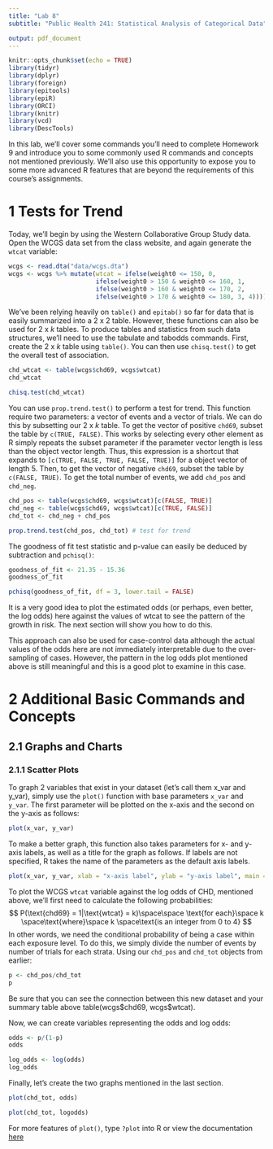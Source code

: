 ```yaml
---
title: "Lab 8"
subtitle: "Public Health 241: Statistical Analysis of Categorical Data"

output: pdf_document
---
```


```r
knitr::opts_chunk$set(echo = TRUE)
library(tidyr)
library(dplyr)
library(foreign)
library(epitools)
library(epiR)
library(ORCI)
library(knitr)
library(vcd)
library(DescTools)

```

In this lab, we’ll cover some commands you’ll need to complete Homework 9 and introduce you to some commonly used R commands and concepts not mentioned previously. We’ll also use this opportunity to expose you to some more advanced R features that are beyond the requirements of this course’s assignments.


# 1 Tests for Trend
Today, we’ll begin by using the Western Collaborative Group Study data. Open the WCGS data set from the class website, and again generate the `wtcat` variable:

```r
wcgs <- read.dta("data/wcgs.dta")
wcgs <- wcgs %>% mutate(wtcat = ifelse(weight0 <= 150, 0, 
                        ifelse(weight0 > 150 & weight0 <= 160, 1,
                        ifelse(weight0 > 160 & weight0 <= 170, 2,
                        ifelse(weight0 > 170 & weight0 <= 180, 3, 4)))))
```
We’ve been relying heavily on `table()` and `epitab()` so far for data that is easily summarized into a 2 x 2 table. However, these functions can also be used for 2 x $k$ tables. To produce tables and statistics from such data structures, we’ll need to use the tabulate and tabodds commands. First, create the 2 x $k$ table using `table()`. You can then use `chisq.test()` to get the overall test of association.
```r
chd_wtcat <- table(wcgs$chd69, wcgs$wtcat)
chd_wtcat

chisq.test(chd_wtcat)
```
You can use `prop.trend.test()` to perform a test for trend. This function require two parameters: a vector of events and a vector of trials. We can do this by subsetting our 2 x $k$ table. To get the vector of positive `chd69`, subset the table by `c(TRUE, FALSE)`. This works by selecting every other element as R simply repeats the subset parameter if the parameter vector length is less than the object vector length. Thus, this expression is a shortcut that expands to `[c(TRUE, FALSE, TRUE, FALSE, TRUE)]` for a object vector of length 5. Then, to get the vector of negative `chd69`, subset the table by `c(FALSE, TRUE)`. To get the total number of events, we add `chd_pos` and `chd_neg`.
```r
chd_pos <- table(wcgs$chd69, wcgs$wtcat)[c(FALSE, TRUE)]
chd_neg <- table(wcgs$chd69, wcgs$wtcat)[c(TRUE, FALSE)]
chd_tot <- chd_neg + chd_pos

prop.trend.test(chd_pos, chd_tot) # test for trend
```
The goodness of fit test statistic and p-value can easily be deduced by subtraction and `pchisq()`:
```r
goodness_of_fit <- 21.35 - 15.36 
goodness_of_fit

pchisq(goodness_of_fit, df = 3, lower.tail = FALSE)
```

It is a very good idea to plot the estimated odds (or perhaps, even better, the log odds) here against the values of wtcat to see the pattern of the growth in risk. The next section will show you how to do this.

This approach can also be used for case-control data although the actual values of the odds here are not immediately interpretable due to the over-sampling of cases. However, the pattern in the log odds plot mentioned above is still meaningful and this is a good plot to examine in this case.

# 2 Additional Basic Commands and Concepts

## 2.1 Graphs and Charts

### 2.1.1 Scatter Plots
To graph 2 variables that exist in your dataset (let’s call them x_var and y_var), simply use the `plot()` function with base parameters `x_var` and `y_var`. The first parameter will be plotted on the x-axis and the second on the y-axis as follows:
```r
plot(x_var, y_var)
```
To make a better graph, this function also takes parameters for x- and y-axis labels, as well as a title for the graph as follows. If labels are not specified, R takes the name of the parameters as the default axis labels.
```r
plot(x_var, y_var, xlab = "x-axis label", ylab = "y-axis label", main = "Scatterplot of x vs. y")
```
To plot the WCGS `wtcat` variable against the log odds of CHD, mentioned above, we’ll
first need to calculate the following probabilities:
$$ P(\text{chd69} = 1|\text{wtcat} = k)\space\space \text{for each}\space k \space\text{where}\space k \space\text{is an integer from 0 to 4} $$
In other words, we need the conditional probability of being a case within each exposure level. To do this, we simply divide the number of events by number of trials for each strata. Using our `chd_pos` and `chd_tot` objects from earlier:
```r
p <- chd_pos/chd_tot
p
```
Be sure that you can see the connection between this new dataset and your summary table above table(wcgs\$chd69, wcgs\$wtcat).

Now, we can create variables representing the odds and log odds:
```r
odds <- p/(1-p)
odds

log_odds <- log(odds)
log_odds
```
Finally, let’s create the two graphs mentioned in the last section.
```r
plot(chd_tot, odds)

plot(chd_tot, logodds)
```


For more features of `plot()`, type `?plot` into R or view the documentation [here](https://www.datamentor.io/r-programming/plot-function/)


